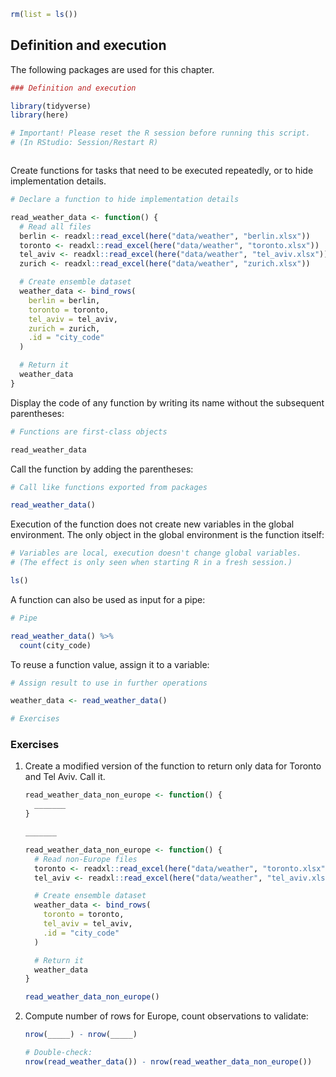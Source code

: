 ```r
rm(list = ls())
```


## Definition and execution

The following packages are used for this chapter.

```r
### Definition and execution

```
```r
library(tidyverse)
library(here)
```


```r
# Important! Please reset the R session before running this script.
# (In RStudio: Session/Restart R)
```
```r

```

Create functions for tasks that need to be executed repeatedly, or to hide implementation details.

```r
# Declare a function to hide implementation details
```
```r
read_weather_data <- function() {
  # Read all files
  berlin <- readxl::read_excel(here("data/weather", "berlin.xlsx"))
  toronto <- readxl::read_excel(here("data/weather", "toronto.xlsx"))
  tel_aviv <- readxl::read_excel(here("data/weather", "tel_aviv.xlsx"))
  zurich <- readxl::read_excel(here("data/weather", "zurich.xlsx"))

  # Create ensemble dataset
  weather_data <- bind_rows(
    berlin = berlin,
    toronto = toronto,
    tel_aviv = tel_aviv,
    zurich = zurich,
    .id = "city_code"
  )

  # Return it
  weather_data
}
```

Display the code of any function by writing its name without the subsequent parentheses:

```r
# Functions are first-class objects
```
```r
read_weather_data
```

Call the function by adding the parentheses:

```r
# Call like functions exported from packages
```
```r
read_weather_data()
```


Execution of the function does not create new variables in the global environment.
The only object in the global environment is the function itself:

```r
# Variables are local, execution doesn't change global variables.
# (The effect is only seen when starting R in a fresh session.)
```
```r
ls()
```

A function can also be used as input for a pipe:

```r
# Pipe
```
```r
read_weather_data() %>% 
  count(city_code)
```

To reuse a function value, assign it to a variable:

```r
# Assign result to use in further operations
```
```r
weather_data <- read_weather_data()
```


```r
# Exercises
```

### Exercises

1. Create a modified version of the function to return only data for Toronto and Tel Aviv. Call it.

    ```r
    read_weather_data_non_europe <- function() {
      _______
    }
    
    _______
    ```
    
    ```r
    read_weather_data_non_europe <- function() {
      # Read non-Europe files
      toronto <- readxl::read_excel(here("data/weather", "toronto.xlsx"))
      tel_aviv <- readxl::read_excel(here("data/weather", "tel_aviv.xlsx"))
    
      # Create ensemble dataset
      weather_data <- bind_rows(
        toronto = toronto,
        tel_aviv = tel_aviv,
        .id = "city_code"
      )
    
      # Return it
      weather_data
    }
    
    read_weather_data_non_europe()
    ```
    

1. Compute number of rows for Europe, count observations to validate:

    ```r
    nrow(_____) - nrow(_____)
    ```
    
    ```r
    # Double-check:
    nrow(read_weather_data()) - nrow(read_weather_data_non_europe())
    ```
